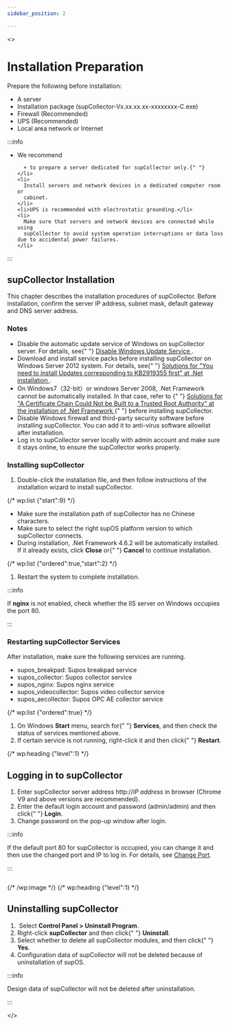 ```yaml
---
sidebar_position: 2

---
```

<>
  
  <h1>Installation Preparation</h1>
  
  
  <p>
    Prepare the following before installation:
  </p>
  
  
  <ul>
    <li>A server</li>
    <li>
      Installation package
      (supCollector-Vx.xx.xx.xx-xxxxxxxx-C.exe)
    </li>
    <li>Firewall (Recommended)</li>
    <li>UPS (Recommended)</li>
    <li>Local area network or Internet</li>
  </ul>
  


:::info

  <ul className="caution-list">
    <li>
      We recommend
      
      + to prepare a server dedicated for supCollector only.{" "}
    </li>
    <li>
      Install servers and network devices in a dedicated computer room or
      cabinet.
    </li>
    <li>UPS is recommended with electrostatic grounding.</li>
    <li>
      Make sure that servers and network devices are connected while using
      supCollector to avoid system operation interruptions or data loss due to accidental power failures.
    </li>
  </ul>
:::



## supCollector Installation

  <p>
    This chapter describes the installation procedures of supCollector. Before
    installation, confirm the server IP address, subnet mask, default
    gateway and DNS server address.
  </p>

  
  ### Notes
  
  
  <ul>
    <li>
      Disable the automatic update service of Windows on supCollector server.
      For details, see{" "}
      <a href="Appendix/Disable Windows Update Service">
        Disable Windows Update Service
      </a>
      .
    </li>
    <li>
      Download and install service packs before installing supCollector on
      Windows Server 2012 system. For details, see{" "}
      <a href="Appendix/Update Error Solution">
        Solutions for "You need to install Updates corresponding to KB2919355
        first" at .Net installation
      </a>
      .
    </li>
    <li>
      On Windows7（32-bit）or windows Server 2008, .Net Framework cannot be
      automatically installed. In that case, refer to {" "}
      <a href="Appendix/Net Program Installation">
        Solutions for "A Certificate Chain Could Not be Built to a Trusted Root
        Authority" at the installation of .Net Framework
      </a>{" "}
      before installing supCollector.
    </li>
    <li>
      Disable Windows firewall and third-party security software before
      installing supCollector. You can add it to anti-virus software allowlist
      after installation.
    </li>
    <li>
      Log in to supCollector server locally with admin account and make sure it
      stays online, to ensure the supCollector works properly.
    </li>
  </ul>
  


### Installing supCollector



  <ol>
    <li>
      Double-click the installation file, and then follow instructions of the
      installation wizard to install supCollector.
    </li>
  </ol>
  
  {/* wp:list {"start":9} */}
  <ul start={9}>
    <li>
      Make sure the installation path of supCollector has no Chinese characters.
    </li>
    <li>
      Make sure to select the right supOS platform version to which supCollector
      connects.
    </li>
    <li>
      During installation, .Net Framework 4.6.2 will be automatically installed.
      If it already exists, click <strong>Close</strong> or{" "}
      <strong>Cancel</strong> to continue installation.
    </li>
  </ul>
  
  {/* wp:list {"ordered":true,"start":2} */}
  <ol start={2}>
    <li>Restart the system to complete installation.</li>
  </ol>
  


:::info

If <strong>nginx</strong> is not enabled, check whether the IIS server on Windows occupies the port 80.

:::
  


### Restarting supCollector Services
  
  
  <p>After installation, make sure the following services are running.</p>
  
  
  <ul>
    <li>supos_breakpad: Supos breakpad service</li>
    <li>supos_collector: Supos collector service </li>
    <li>supos_nginx: Supos nginx service</li>
    <li>supos_videocollector: Supos video collector service</li>
    <li>supos_aecollector: Supos OPC AE collector service</li>
  </ul>
  
  {/* wp:list {"ordered":true} */}
  <ol>
    <li>
      On Windows <strong>Start</strong> menu, search for{" "}
      <strong>Services</strong>, and then check the status of services mentioned
      above.
    </li>
    <li>
      If certain service is not running, right-click it and then click{" "}
      <strong>Restart</strong>.
    </li>
  </ol>
  
  {/* wp:heading {"level":1} */}

## Logging in to supCollector



  <ol>
    <li>
      Enter supCollector server address http://<em>IP address</em> in browser
      (Chrome V9 and above versions are recommended).
    </li>
    <li>
      Enter the default login account and password (admin/admin) and then click{" "}
      <strong>Login</strong>.
    </li>
    <li>Change password on the pop-up window after login.</li>
  </ol>
  


:::info

If the default port 80 for supCollector is occupied, you can change it and then use the changed port and IP to log in. For details, see <a href="#port-change" data-type="internal" data-id="#port-change"> Change Port</a>.

:::
  

  <figure className="wp-block-image size-full">
    <img
      src="https://www.freezonex.io/wp-content/uploads/2022/08/1.png"
      alt=""
      className="wp-image-1970"
    />
  </figure>
  {/* /wp:image */}
  {/* wp:heading {"level":1} */}

## Uninstalling supCollector


  <ol>
    <li>
      &nbsp;Select <strong>Control Panel &gt; Uninstall Program</strong>.
    </li>
    <li>
      Right-click <strong>supCollector</strong> and then click{" "}
      <strong>Uninstall</strong>.
    </li>
    <li>
      Select whether to delete all supCollector modules, and then click{" "}
      <strong>Yes</strong>.
    </li>
    <li>
      Configuration data of supCollector will not be deleted because of
      uninstallation of supOS.
    </li>
  </ol>
  
  

:::info

Design data of supCollector will not be deleted after uninstallation.

:::

</>
